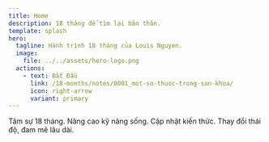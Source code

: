 ```yaml
---
title: Home
description: 18 tháng để tìm lại bản thân.
template: splash
hero:
  tagline: Hành trình 18 tháng của Louis Nguyen.
  image:
    file: ../../assets/hero-logo.png
  actions:
    - text: Bắt Đầu
      link: /18-months/notes/0001_mot-so-thuoc-trong-san-khoa/
      icon: right-arrow
      variant: primary
---
```



<CardGrid stagger>
  <Card title="18 Months" icon="pencil">
    Tâm sự 18 tháng.
  </Card>
  <Card title="Kỹ Năng" icon="document">
    Nâng cao kỹ năng sống.
  </Card>
  <Card title="Kiến Thức" icon="open-book">
    Cập nhật kiến thức.
  </Card>
  <Card title="Thái Độ" icon="translate">
    Thay đổi thái độ, đam mê lâu dài.
  </Card>
</CardGrid>

